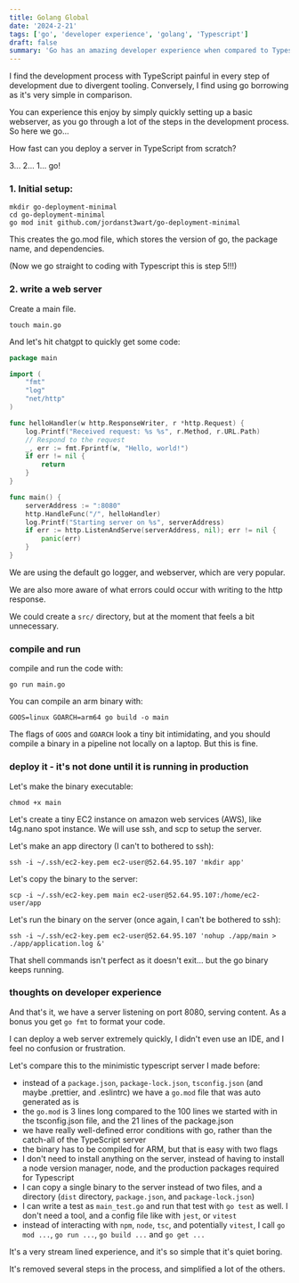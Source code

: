 ```yaml
---
title: Golang Global
date: '2024-2-21'
tags: ['go', 'developer experience', 'golang', 'Typescript']
draft: false
summary: 'Go has an amazing developer experience when compared to Typescript'
---
```


I find the development process with TypeScript painful in every step of development due to divergent tooling. Conversely, I find using go borrowing as it's very simple in comparison.

You can experience this enjoy by simply quickly setting up a basic webserver, as you go through a lot of the steps in the development process. So here we go...

How fast can you deploy a server in TypeScript from scratch?

3... 2... 1... go!

### 1. Initial setup:

```
mkdir go-deployment-minimal
cd go-deployment-minimal
go mod init github.com/jordanst3wart/go-deployment-minimal
```

This creates the go.mod file, which stores the version of go, the package name, and dependencies.

(Now we go straight to coding with Typescript this is step 5!!!)

### 2. write a web server

Create a main file.

```shell
touch main.go
```

And let's hit chatgpt to quickly get some code:

```Go
package main

import (
	"fmt"
	"log"
	"net/http"
)

func helloHandler(w http.ResponseWriter, r *http.Request) {
	log.Printf("Received request: %s %s", r.Method, r.URL.Path)
	// Respond to the request
	_, err := fmt.Fprintf(w, "Hello, world!")
	if err != nil {
		return
	}
}

func main() {
	serverAddress := ":8080"
	http.HandleFunc("/", helloHandler)
	log.Printf("Starting server on %s", serverAddress)
	if err := http.ListenAndServe(serverAddress, nil); err != nil {
		panic(err)
	}
}

```

We are using the default go logger, and webserver, which are very popular.

We are also more aware of what errors could occur with writing to the http response.

We could create a `src/` directory, but at the moment that feels a bit unnecessary.

### compile and run

compile and run the code with:

```shell
go run main.go
```

You can compile an arm binary with:

```shell
GOOS=linux GOARCH=arm64 go build -o main
```

The flags of `GOOS` and `GOARCH` look a tiny bit intimidating, and you should compile a binary in a pipeline not locally on a laptop. But this is fine.

### deploy it - it's not done until it is running in production

Let's make the binary executable:

```shell
chmod +x main
```

Let's create a tiny EC2 instance on amazon web services (AWS), like t4g.nano spot instance. We will use ssh, and scp to setup the server.

Let's make an app directory (I can't to bothered to ssh):

```shell
ssh -i ~/.ssh/ec2-key.pem ec2-user@52.64.95.107 'mkdir app'
```

Let's copy the binary to the server:

```shell
scp -i ~/.ssh/ec2-key.pem main ec2-user@52.64.95.107:/home/ec2-user/app
```

Let's run the binary on the server (once again, I can't be bothered to ssh):

```shell
ssh -i ~/.ssh/ec2-key.pem ec2-user@52.64.95.107 'nohup ./app/main > ./app/application.log &'
```

That shell commands isn't perfect as it doesn't exit... but the go binary keeps running.

### thoughts on developer experience

And that's it, we have a server listening on port 8080, serving content. As a bonus you get `go fmt` to format your code.

I can deploy a web server extremely quickly, I didn't even use an IDE, and I feel no confusion or frustration.

Let's compare this to the minimistic typescript server I made before:

- instead of a `package.json`, `package-lock.json`, `tsconfig.json` (and maybe .prettier, and .eslintrc) we have a `go.mod` file that was auto generated as is
- the `go.mod` is 3 lines long compared to the 100 lines we started with in the tsconfig.json file, and the 21 lines of the package.json
- we have really well-defined error conditions with go, rather than the catch-all of the TypeScript server
- the binary has to be compiled for ARM, but that is easy with two flags
- I don't need to install anything on the server, instead of having to install a node version manager, node, and the production packages required for Typescript
- I can copy a single binary to the server instead of two files, and a directory (`dist` directory, `package.json`, and `package-lock.json`)
- I can write a test as `main_test.go` and run that test with `go test` as well. I don't need a tool, and a config file like with `jest`, or `vitest`
- instead of interacting with `npm`, `node`, `tsc`, and potentially `vitest`, I call `go mod ...`, `go run ...`, `go build ...` and `go get ...`

It's a very stream lined experience, and it's so simple that it's quiet boring.

It's removed several steps in the process, and simplified a lot of the others.
